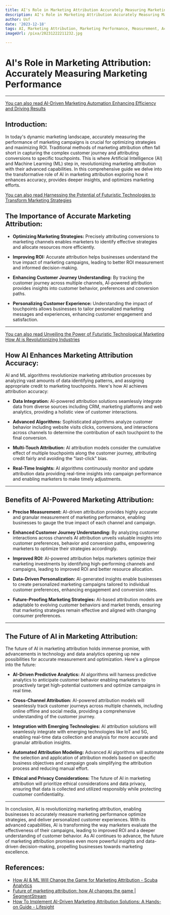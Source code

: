 ```yaml
---
title: AI's Role in Marketing Attribution Accurately Measuring Marketing Performance
description: AI's Role in Marketing Attribution Accurately Measuring Marketing Performance
author: Usf
date: '2023-12-18'
tags: AI, Marketing Attribution, Marketing Performance, Measurement, Accuracy
imageUrl: /pixa/20231222211232.jpg

---
```

# **AI's Role in Marketing Attribution: Accurately Measuring Marketing Performance**

---

[You can also read AI-Driven Marketing Automation Enhancing Efficiency  and Driving Results](AI-Driven%20Marketing%20Automation%20Enhancing%20Efficiency%20and%20Driving%20Results)


## **Introduction:**

In today's  dynamic marketing landscape, accurately  measuring the performance of marketing campaigns  is  crucial for optimizing strategies and maximizing ROI. Traditional methods of marketing attribution often fall short in capturing the complex customer journey and attributing conversions to specific touchpoints. This is where Artificial  Intelligence (AI) and Machine Learning (ML) step in, revolutionizing marketing attribution with their advanced capabilities. In  this comprehensive guide we delve into  the  transformative role of AI in marketing attribution exploring how it enhances accuracy, provides deeper insights, and optimizes marketing  efforts.

[You  can also read Harnessing the Potential of Futuristic Technologies to Transform  Marketing Strategies](Harnessing%20the%20Potential%20of%20Futuristic%20Technologies%20to%20Transform%20Marketing%20Strategies)


##  **The Importance of Accurate  Marketing Attribution:**

* **Optimizing Marketing Strategies:** Precisely attributing conversions to marketing channels  enables marketers to identify effective strategies and allocate resources  more efficiently.


* **Improving  ROI:** Accurate attribution helps businesses understand the true impact of  marketing campaigns, leading to better ROI measurement and informed decision-making.


* **Enhancing Customer Journey Understanding:** By tracking  the  customer journey across multiple channels, AI-powered  attribution provides insights into customer behavior, preferences and conversion paths.


* **Personalizing Customer Experience:** Understanding the impact of touchpoints allows  businesses  to tailor personalized marketing messages and experiences, enhancing customer engagement and satisfaction.

---

[You can also read Unveiling  the  Power of Futuristic Technological  Marketing How AI is Revolutionizing Industries](Unveiling%20the%20Power%20of%20Futuristic%20Technological%20Marketing%20How%20AI%20is%20Revolutionizing%20Industries)


## **How  AI Enhances Marketing Attribution Accuracy:**

AI and ML algorithms revolutionize marketing attribution processes  by analyzing vast amounts of data identifying patterns, and assigning appropriate credit to marketing touchpoints. Here's how AI achieves attribution accuracy:

* **Data Integration:** AI-powered attribution solutions seamlessly  integrate data  from diverse  sources  including CRM,  marketing platforms and web analytics, providing a holistic view of customer interactions.


* **Advanced Algorithms:** Sophisticated algorithms analyze customer behavior including website visits clicks, conversions, and interactions across  channels to determine the contribution of each  touchpoint to  the final conversion.


*  **Multi-Touch Attribution:** AI attribution models consider the  cumulative effect of multiple touchpoints along the customer journey, attributing credit fairly and avoiding the "last-click" bias.


* **Real-Time Insights:** AI algorithms continuously monitor and update attribution data providing real-time insights into campaign performance and enabling marketers to make timely adjustments.

---

## **Benefits of AI-Powered Marketing Attribution:**

* **Precise Measurement:**  AI-driven attribution provides highly accurate and granular measurement  of marketing  performance, enabling businesses to gauge the true impact of each channel and campaign.


* **Enhanced  Customer Journey Understanding:** By analyzing customer interactions across channels AI attribution unveils valuable insights into customer preferences, behavior and conversion paths, empowering marketers  to optimize their strategies accordingly.


* **Improved  ROI:** AI-powered attribution helps marketers optimize their marketing investments by identifying high-performing channels  and campaigns, leading to improved ROI and better resource allocation.


*  **Data-Driven Personalization:** AI-generated  insights enable businesses to create personalized marketing campaigns tailored to  individual customer preferences, enhancing engagement and conversion rates.


* **Future-Proofing Marketing Strategies:** AI-based  attribution models are adaptable to evolving customer behaviors and  market trends, ensuring that marketing strategies remain effective and  aligned with changing consumer preferences.

---

## **The Future of AI in  Marketing Attribution:**

The future  of AI  in marketing attribution holds immense promise, with advancements in technology and data  analytics opening up new possibilities for accurate measurement and optimization. Here's  a glimpse into the future:

*  **AI-Driven Predictive Analytics:** AI algorithms will harness predictive analytics to anticipate customer behavior enabling marketers to proactively target high-potential customers and optimize campaigns in real time.


* **Cross-Channel  Attribution:** AI-powered  attribution models will seamlessly track customer journeys across multiple channels, including online offline and social media, providing a comprehensive understanding of the customer journey.


* **Integration  with Emerging Technologies:** AI attribution solutions will seamlessly integrate with emerging technologies like IoT and 5G, enabling real-time data collection and  analysis for more accurate and granular attribution insights.


* **Automated Attribution Modeling:** Advanced AI algorithms will automate the selection and application of attribution models based on specific business objectives and campaign goals simplifying the attribution process and reducing manual effort.


* **Ethical  and Privacy Considerations:** The future of AI in marketing attribution will  prioritize ethical  considerations and data privacy,  ensuring that data is collected and utilized responsibly while protecting customer confidentiality.

---

In conclusion, AI is revolutionizing marketing  attribution, enabling  businesses to accurately measure marketing  performance optimize strategies, and deliver personalized customer experiences.  With its advanced capabilities, AI  is transforming  the way marketers evaluate the effectiveness of their campaigns, leading to improved ROI and a deeper  understanding of customer  behavior. As AI continues to advance, the future  of marketing attribution promises even more powerful insights and data-driven decision-making, propelling businesses towards marketing excellence.

## References:
- [How AI & ML Will Change the Game for Marketing Attribution - Scuba Analytics](https://www.scuba.io/blog/how-ai-ml-will-change-the-game-for-marketing-attribution)
- [Future of marketing attribution: how AI changes the game | SegmentStream](https://segmentstream.com/blog/articles/future-is-ai-attribution)
- [How To Implement AI-Driven Marketing Attribution Solutions: A Hands-on Guide - Lifesight](https://www.lifesight.io/blog/guide-to-implementing-ai-driven-marketing-attribution)
